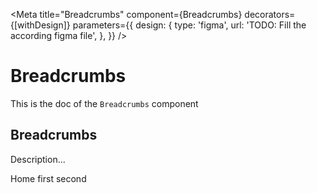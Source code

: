 <!--- Breadcrumbs.stories.mdx --->


<Meta
  title="Breadcrumbs"
  component={Breadcrumbs}
  decorators={[withDesign]}
  parameters={{
    design: {
      type: 'figma',
      url: 'TODO: Fill the according figma file',
    },
  }}
/>

# Breadcrumbs

This is the doc of the `Breadcrumbs` component

## Breadcrumbs

Description...

<Canvas>
  <Story name="base">
    <Breadcrumbs>
      <BreadCrumbItem>Home</BreadCrumbItem>
      <BreadCrumbItem>first</BreadCrumbItem>
      <BreadCrumbItem>second</BreadCrumbItem>
    </Breadcrumbs>
  </Story>
</Canvas>
